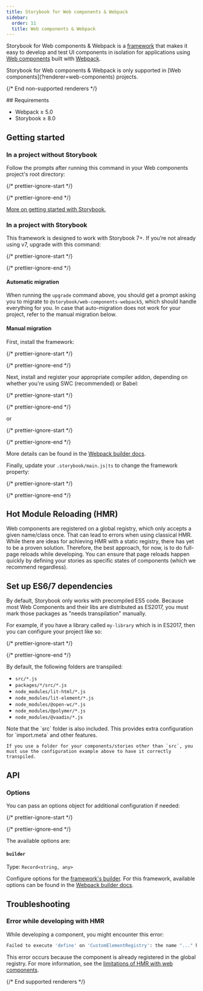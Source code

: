 ```yaml
---
title: Storybook for Web components & Webpack
sidebar:
  order: 11
  title: Web components & Webpack
---
```


Storybook for Web components & Webpack is a [framework](../../contribute/framework.mdx) that makes it easy to develop and test UI components in isolation for applications using [Web components](https://www.webcomponents.org/introduction) built with [Webpack](https://webpack.js.org/).

<If notRenderer="web-components">
  <Callout variant="info">
    Storybook for Web components & Webpack is only supported in [Web components](?renderer=web-components) projects.
  </Callout>

  {/* End non-supported renderers */}
</If>

<If renderer="web-components">
  ## Requirements

  * Webpack ≥ 5.0
  * Storybook ≥ 8.0

  ## Getting started

  ### In a project without Storybook

  Follow the prompts after running this command in your Web components project's root directory:

  {/* prettier-ignore-start */}

  <CodeSnippets path="init-command.md" />

  {/* prettier-ignore-end */}

  [More on getting started with Storybook.](../install.mdx)

  ### In a project with Storybook

  This framework is designed to work with Storybook 7+. If you’re not already using v7, upgrade with this command:

  {/* prettier-ignore-start */}

  <CodeSnippets path="storybook-upgrade.md" />

  {/* prettier-ignore-end */}

  #### Automatic migration

  When running the `upgrade` command above, you should get a prompt asking you to migrate to `@storybook/web-components-webpack5`, which should handle everything for you. In case that auto-migration does not work for your project, refer to the manual migration below.

  #### Manual migration

  First, install the framework:

  {/* prettier-ignore-start */}

  <CodeSnippets path="web-components-webpack5-install.md" />

  {/* prettier-ignore-end */}

  Next, install and register your appropriate compiler addon, depending on whether you're using SWC (recommended) or Babel:

  {/* prettier-ignore-start */}

  <CodeSnippets path="storybook-addon-compiler-swc-auto-install.md" />

  {/* prettier-ignore-end */}

  or

  {/* prettier-ignore-start */}

  <CodeSnippets path="storybook-addon-compiler-babel-auto-install.md" />

  {/* prettier-ignore-end */}

  More details can be found in the [Webpack builder docs](../../builders/webpack.mdx#compiler-support).

  Finally, update your `.storybook/main.js|ts` to change the framework property:

  {/* prettier-ignore-start */}

  <CodeSnippets path="web-components-webpack5-add-framework.md" />

  {/* prettier-ignore-end */}

  ## Hot Module Reloading (HMR)

  Web components are registered on a global registry, which only accepts a given name/class once. That can lead to errors when using classical HMR. While there are ideas for achieving HMR with a static registry, there has yet to be a proven solution. Therefore, the best approach, for now, is to do full-page reloads while developing. You can ensure that page reloads happen quickly by defining your stories as specific states of components (which we recommend regardless).

  ## Set up ES6/7 dependencies

  By default, Storybook only works with precompiled ES5 code. Because most Web Components and their libs are distributed as ES2017, you must mark those packages as "needs transpilation" manually.

  For example, if you have a library called `my-library` which is in ES2017, then you can configure your project like so:

  {/* prettier-ignore-start */}

  <CodeSnippets path="web-components-webpack5-transpilation.md" />

  {/* prettier-ignore-end */}  

  By default, the following folders are transpiled:

  * `src/*.js`
  * `packages/*/src/*.js`
  * `node_modules/lit-html/*.js`
  * `node_modules/lit-element/*.js`
  * `node_modules/@open-wc/*.js`
  * `node_modules/@polymer/*.js`
  * `node_modules/@vaadin/*.js`

  <Callout variant="info">
    Note that the `src` folder is also included. This provides extra configuration for `import.meta` and other features.

    If you use a folder for your components/stories other than `src`, you must use the configuration example above to have it correctly transpiled.
  </Callout>

  ## API

  ### Options

  You can pass an options object for additional configuration if needed:

  {/* prettier-ignore-start */}

  <CodeSnippets path="web-components-webpack5-framework-options.md" />

  {/* prettier-ignore-end */}  

  The available options are:

  #### `builder`

  Type: `Record<string, any>`

  Configure options for the [framework's builder](../../api/main-config/main-config-framework.mdx#optionsbuilder). For this framework, available options can be found in the [Webpack builder docs](../../builders/webpack.mdx).

  ## Troubleshooting

  ### Error while developing with HMR

  While developing a component, you might encounter this error:

  ```sh
  Failed to execute 'define' on 'CustomElementRegistry': the name "..." has already been used with this registry
  ```

  This error occurs because the component is already registered in the global registry. For more information, see the [limitations of HMR with web components](#hot-module-reloading-hmr).

  {/* End supported renderers */}
</If>
